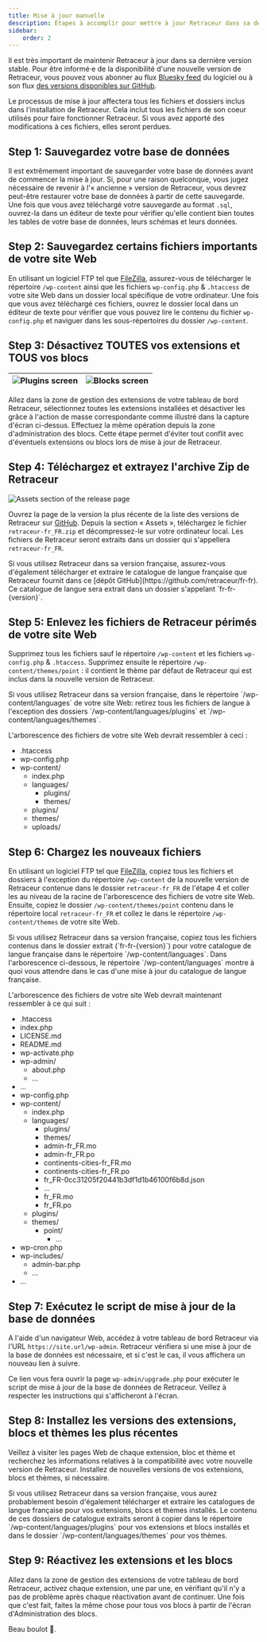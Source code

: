 ```yaml
---
title: Mise à jour manuelle
description: Étapes à accomplir pour mettre à jour Retraceur dans sa dernière version en toute sécurité.
sidebar:
    order: 2
---
```



Il est très important de maintenir Retraceur à jour dans sa dernière version stable. Pour être informé·e de la disponibilité d'une nouvelle version de Retraceur, vous pouvez vous abonner au flux [Bluesky feed](https://bsky.app/profile/retraceur.bsky.social) du logiciel ou à son flux [des versions disponibles sur GitHub](https://github.com/retraceur/coeur/releases.atom).

<Aside type="caution">
  Le processus de mise à jour affectera tous les fichiers et dossiers inclus dans l'installation de Retraceur. Cela inclut tous les fichiers de son coeur utilisés pour faire fonctionner Retraceur. Si vous avez apporté des modifications à ces fichiers, elles seront perdues.
</Aside>

## Step 1: Sauvegardez votre base de données

Il est extrêmement important de sauvegarder votre base de données avant de commencer la mise à jour. Si, pour une raison quelconque, vous jugez nécessaire de revenir à l'« ancienne » version de Retraceur, vous devrez peut-être restaurer votre base de données à partir de cette sauvegarde. Une fois que vous avez téléchargé votre sauvegarde au format `.sql`, ouvrez-la dans un éditeur de texte pour vérifier qu'elle contient bien toutes les tables de votre base de données, leurs schémas et leurs données.

## Step 2: Sauvegardez certains fichiers importants de votre site Web

En utilisant un logiciel FTP tel que [FileZilla](https://filezilla-project.org/), assurez-vous de télécharger le répertoire `/wp-content` ainsi que les fichiers `wp-config.php` & `.htaccess` de votre site Web dans un dossier local spécifique de votre ordinateur. Une fois que vous avez téléchargé ces fichiers, ouvrez le dossier local dans un éditeur de texte pour vérifier que vous pouvez lire le contenu du fichier `wp-config.php` et naviguer dans les sous-répertoires du dossier `/wp-content`.

## Step 3: Désactivez TOUTES vos extensions et TOUS vos blocs

|![Plugins screen](../../../../assets/images/retraceur-upgrade-deactivate-plugins-fr.png)|![Blocks screen](../../../../assets/images/retraceur-upgrade-deactivate-blocks-fr.png)|
|:-:|:-:|

Allez dans la zone de gestion des extensions de votre tableau de bord Retraceur, sélectionnez toutes les extensions installées et désactiver les grâce à l'action de masse correspondante comme illustré dans la capture d'écran ci-dessus. Effectuez la même opération depuis la zone d'administration des blocs. Cette étape permet d'éviter tout conflit avec d'éventuels extensions ou blocs lors de mise à jour de Retraceur.

## Step 4: Téléchargez et extrayez l'archive Zip de Retraceur

![Assets section of the release page](../../../../assets/images/install-fr-001.png)

Ouvrez la page de la version la plus récente de la liste des versions de Retraceur sur [GitHub](https://github.com/retraceur/coeur/releases). Depuis la section « Assets », téléchargez le fichier `retraceur-fr_FR.zip` et décompressez-le sur votre ordinateur local. Les fichiers de Retraceur seront extraits dans un dossier qui s'appellera `retraceur-fr_FR`.

<Aside type="note" title="Traduction de Retraceur">
  Si vous utilisez Retraceur dans sa version française, assurez-vous d'également télécharger et extraire le catalogue de langue française que Retraceur fournit dans ce [dépôt GitHub](https://github.com/retraceur/fr-fr). Ce catalogue de langue sera extrait dans un dossier s'appelant `fr-fr-{version}`.
</Aside>

## Step 5: Enlevez les fichiers de Retraceur périmés de votre site Web

Supprimez tous les fichiers sauf le répertoire `/wp-content` et les fichiers `wp-config.php` & `.htaccess`. Supprimez ensuite le répertoire `/wp-content/themes/point` : il contient le thème par défaut de Retraceur qui est inclus dans la nouvelle version de Retraceur.

<Aside type="note" title="Traduction de Retraceur">
  Si vous utilisez Retraceur dans sa version française, dans le répertoire `/wp-content/languages` de votre site Web: retirez tous les fichiers de langue à l'exception des dossiers `/wp-content/languages/plugins` et `/wp-content/languages/themes`.
</Aside>

L'arborescence des fichiers de votre site Web devrait ressembler à ceci :

<FileTree>

- .htaccess
- wp-config.php
- wp-content/
  - index.php
  - languages/
    - plugins/
    - themes/
  - plugins/
  - themes/
  - uploads/

</FileTree>

## Step 6: Chargez les nouveaux fichiers

En utilisant un logiciel FTP tel que [FileZilla](https://filezilla-project.org/), copiez tous les fichiers et dossiers à l'exception du répertoire `/wp-content` de la nouvelle version de Retraceur contenue dans le dossier `retraceur-fr_FR` de l'étape 4 et coller les au niveau de la racine de l'arborescence des fichiers de votre site Web. Ensuite, copiez le dossier `/wp-content/themes/point` contenu dans le répertoire local  `retraceur-fr_FR` et collez le dans le répertoire `/wp-content/themes` de votre site Web.

<Aside type="note" title="Traduction de Retraceur">
  Si vous utilisez Retraceur dans sa version française, copiez tous les fichiers contenus dans le dossier extrait (`fr-fr-{version}`) pour votre catalogue de langue française dans le répertoire `/wp-content/languages`. Dans l'arborescence ci-dessous, le répertoire `/wp-content/languages` montre à quoi vous attendre dans le cas d'une mise à jour du catalogue de langue française.
</Aside>

L'arborescence des fichiers de votre site Web devrait maintenant ressembler à ce qui suit :

<FileTree>

- .htaccess
- index.php
- LICENSE.md
- README.md
- wp-activate.php
- wp-admin/
  - about.php
  - ...
- ...
- wp-config.php
- wp-content/
  - index.php
  - languages/
    - plugins/
    - themes/
    - admin-fr_FR.mo
    - admin-fr_FR.po
    - continents-cities-fr_FR.mo
    - continents-cities-fr_FR.po
    - fr_FR-0cc31205f20441b3df1d1b46100f6b8d.json
    - ...
    - fr_FR.mo
    - fr_FR.po
  - plugins/
  - themes/
    - point/
      - ...
- wp-cron.php
- wp-includes/
  - admin-bar.php
  - ...
- ...

</FileTree>

## Step 7: Exécutez le script de mise à jour de la base de données

A l'aide d'un navigateur Web, accédez à votre tableau de bord Retraceur via l'URL `https://site.url/wp-admin`. Retraceur vérifiera si une mise à jour de la base de données est nécessaire, et si c'est le cas, il vous affichera un nouveau lien à suivre.

Ce lien vous fera ouvrir la page `wp-admin/upgrade.php` pour exécuter le script de mise à jour de la base de données de Retraceur. Veillez à respecter les instructions qui s'afficheront à l'écran.

## Step 8: Installez les versions des extensions, blocs et thèmes les plus récentes

Veillez à visiter les pages Web de chaque extension, bloc et thème et recherchez les informations relatives à la compatibilité avec votre nouvelle version de Retraceur. Installez de nouvelles versions de vos extensions, blocs et thèmes, si nécessaire.

<Aside type="note" title="Traduction de Retraceur">
  Si vous utilisez Retraceur dans sa version française, vous aurez probablement besoin d'également télécharger et extraire les catalogues de langue française pour vos extensions, blocs et thèmes installés. Le contenu de ces dossiers de catalogue extraits seront à copier dans le répertoire `/wp-content/languages/plugins` pour vos extensions et blocs installés et dans le dossier `/wp-content/languages/themes` pour vos thèmes.
</Aside>

## Step 9: Réactivez les extensions et les blocs

Allez dans la zone de gestion des extensions de votre tableau de bord Retraceur, activez chaque extension, une par une, en vérifiant qu'il n'y a pas de problème après chaque réactivation avant de continuer. Une fois que c'est fait, faites la même chose pour tous vos blocs à partir de l'écran d'Administration des blocs.

Beau boulot 💪.